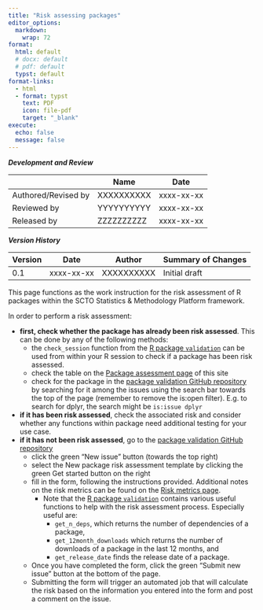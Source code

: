 ```yaml
---
title: "Risk assessing packages"
editor_options:
  markdown:
    wrap: 72
format: 
  html: default
  # docx: default
  # pdf: default
  typst: default
format-links:
  - html
  - format: typst
    text: PDF
    icon: file-pdf
    target: "_blank"
execute:
  echo: false
  message: false
---
```


::: {.callout-note collapse="true" title="Document development, review and version history"}

***Development and Review***

|                     | Name           | Date           |
|---------------------|----------------|----------------|
| Authored/Revised by | XXXXXXXXXX     | xxxx-xx-xx     |
| Reviewed by         | YYYYYYYYYY     | xxxx-xx-xx     |
| Released by         | ZZZZZZZZZZ     | xxxx-xx-xx     |

***Version History***

| Version | Date       | Author      | Summary of Changes |
|---------|------------|-------------|--------------------|
| 0.1     | xxxx-xx-xx | XXXXXXXXXX  | Initial draft      |

:::

This page functions as the work instruction for the risk assessment of R 
packages within the SCTO Statistics & Methodology Platform framework. 

In order to perform a risk assessment: 

- **first, check whether the package has already been risk assessed**. This can be done by any of the following methods:
  - the `check_session` function from the [R package `validation`](https://swissclinicaltrialorganisation.github.io/validation/){target="_blank"} can be used from within your R session to check if a package has been risk assessed.
  - check the table on the [Package assessment page](../results/pkgassessment.qmd){target="_blank"} of this site
  - check for the package in the [package validation GitHub repository](https://www.github.com/SwissClinicalTrialOrganisation/pkg_validation/issues){target="_blank"} by searching for it among the issues using the search bar towards the top of the page (remember to remove the is:open filter). E.g. to search for dplyr, the search might be `is:issue dplyr`
- **if it has been risk assessed**, check the associated risk and consider whether any functions within package need additional testing for your use case.
- **if it has not been risk assessed**, go to the [package validation GitHub repository](https://www.github.com/SwissClinicalTrialOrganisation/pkg_validation/issues){target="_blank"}
  - click the green "New issue" button (towards the top right)
  - select the New package risk assessment template by clicking the green Get started button on the right
  - fill in the form, following the instructions provided. Additional notes on the risk metrics can be found on the [Risk metrics page](../sop/risk_metrics.qmd).
    - Note that the [R package `validation`](https://swissclinicaltrialorganisation.github.io/validation/){target="_blank"} contains various useful functions to help with the risk assessment process. Especially useful are:
      - `get_n_deps`, which returns the number of dependencies of a package,
      - `get_12month_downloads` which returns the number of downloads of a package in the last 12 months, and 
      - `get_release_date` finds the release date of a package.
  - Once you have completed the form, click the green "Submit new issue" button at the bottom of the page.
  - Submitting the form will trigger an automated job that will calculate the risk based on the information you entered into the form and post a comment on the issue. 
  

